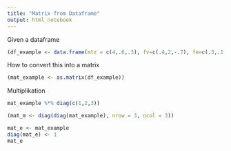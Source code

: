```yaml
---
title: "Matrix from Dataframe"
output: html_notebook
---
```



Given a dataframe

```r
(df_example <- data.frame(mtz = c(4,.6,.3), fv=c(.4,2,-.7), fe=c(.3,.1,5)))
```

How to convert this into a matrix

```r
(mat_example <- as.matrix(df_example))
```


Multiplikation

```r
mat_example %*% diag(c(1,2,3))
```


```r
(mat_m <- diag(diag(mat_example), nrow = 3, ncol = 3))
```

```r
mat_e <- mat_example
diag(mat_e) <- 1
mat_e
```

